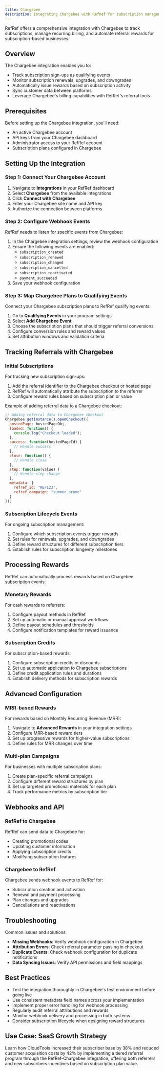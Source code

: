 ```yaml
---
title: Chargebee
description: Integrating Chargebee with RefRef for subscription management and referral tracking
---
```

RefRef offers a comprehensive integration with Chargebee to track subscriptions, manage recurring billing, and automate referral rewards for subscription-based businesses.

## Overview

The Chargebee integration enables you to:

- Track subscription sign-ups as qualifying events
- Monitor subscription renewals, upgrades, and downgrades
- Automatically issue rewards based on subscription activity
- Sync customer data between platforms
- Leverage Chargebee's billing capabilities with RefRef's referral tools

## Prerequisites

Before setting up the Chargebee integration, you'll need:

- An active Chargebee account
- API keys from your Chargebee dashboard
- Administrator access to your RefRef account
- Subscription plans configured in Chargebee

## Setting Up the Integration

### Step 1: Connect Your Chargebee Account

1. Navigate to **Integrations** in your RefRef dashboard
2. Select **Chargebee** from the available integrations
3. Click **Connect with Chargebee**
4. Enter your Chargebee site name and API key
5. Authorize the connection between platforms

### Step 2: Configure Webhook Events

RefRef needs to listen for specific events from Chargebee:

1. In the Chargebee integration settings, review the webhook configuration
2. Ensure the following events are enabled:
   - `subscription_created`
   - `subscription_renewed`
   - `subscription_changed`
   - `subscription_cancelled`
   - `subscription_reactivated`
   - `payment_succeeded`
3. Save your webhook configuration

### Step 3: Map Chargebee Plans to Qualifying Events

Connect your Chargebee subscription plans to RefRef qualifying events:

1. Go to **Qualifying Events** in your program settings
2. Select **Add Chargebee Event**
3. Choose the subscription plans that should trigger referral conversions
4. Configure conversion rules and reward values
5. Set attribution windows and validation criteria

## Tracking Referrals with Chargebee

### Initial Subscriptions

For tracking new subscription sign-ups:

1. Add the referral identifier to the Chargebee checkout or hosted page
2. RefRef will automatically attribute the subscription to the referrer
3. Configure reward rules based on subscription plan or value

Example of adding referral data to a Chargebee checkout:

```javascript
// Adding referral data to Chargebee checkout
Chargebee.getInstance().openCheckout({
  hostedPage: hostedPageObj,
  loaded: function() {
    console.log("Checkout loaded");
  },
  success: function(hostedPageId) {
    // Handle success
  },
  close: function() {
    // Handle close
  },
  step: function(value) {
    // Handle step change
  },
  metadata: {
    refref_id: "REF123",
    refref_campaign: "summer_promo"
  }
});
```

### Subscription Lifecycle Events

For ongoing subscription management:

1. Configure which subscription events trigger rewards
2. Set rules for renewals, upgrades, and downgrades
3. Define reward structures for different subscription tiers
4. Establish rules for subscription longevity milestones

## Processing Rewards

RefRef can automatically process rewards based on Chargebee subscription events:

### Monetary Rewards

For cash rewards to referrers:

1. Configure payout methods in RefRef
2. Set up automatic or manual approval workflows
3. Define payout schedules and thresholds
4. Configure notification templates for reward issuance

### Subscription Credits

For subscription-based rewards:

1. Configure subscription credits or discounts
2. Set up automatic application to Chargebee subscriptions
3. Define credit application rules and durations
4. Establish delivery methods for subscription rewards

## Advanced Configuration

### MRR-based Rewards

For rewards based on Monthly Recurring Revenue (MRR):

1. Navigate to **Advanced Rewards** in your integration settings
2. Configure MRR-based reward tiers
3. Set up progressive rewards for higher-value subscriptions
4. Define rules for MRR changes over time

### Multi-plan Campaigns

For businesses with multiple subscription plans:

1. Create plan-specific referral campaigns
2. Configure different reward structures by plan
3. Set up targeted promotional materials for each plan
4. Track performance metrics by subscription tier

## Webhooks and API

### RefRef to Chargebee

RefRef can send data to Chargebee for:

- Creating promotional codes
- Updating customer information
- Applying subscription credits
- Modifying subscription features

### Chargebee to RefRef

Chargebee sends webhook events to RefRef for:

- Subscription creation and activation
- Renewal and payment processing
- Plan changes and upgrades
- Cancellations and reactivations

## Troubleshooting

Common issues and solutions:

- **Missing Webhooks**: Verify webhook configuration in Chargebee
- **Attribution Errors**: Check referral parameter passing in checkout
- **Duplicate Events**: Check webhook configuration for duplicate notifications
- **Data Syncing Issues**: Verify API permissions and field mappings

## Best Practices

- Test the integration thoroughly in Chargebee's test environment before going live
- Use consistent metadata field names across your implementation
- Implement proper error handling for webhook processing
- Regularly audit referral attributions and rewards
- Monitor webhook delivery and processing in both systems
- Consider subscription lifecycle when designing reward structures

## Use Case: SaaS Growth Strategy

Learn how CloudTools increased their subscriber base by 38% and reduced customer acquisition costs by 42% by implementing a tiered referral program through the RefRef-Chargebee integration, offering both referrers and new subscribers incentives based on subscription plan value.